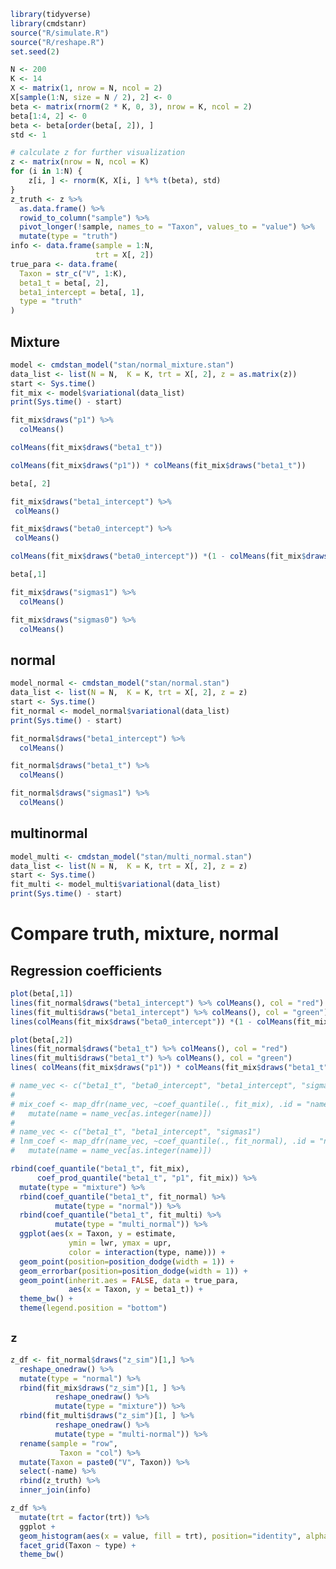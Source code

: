 
```r
library(tidyverse)
library(cmdstanr)
source("R/simulate.R")
source("R/reshape.R")
set.seed(2)
```

```r
N <- 200
K <- 14
X <- matrix(1, nrow = N, ncol = 2)
X[sample(1:N, size = N / 2), 2] <- 0
beta <- matrix(rnorm(2 * K, 0, 3), nrow = K, ncol = 2)
beta[1:4, 2] <- 0
beta <- beta[order(beta[, 2]), ]
std <- 1
```

```r
# calculate z for further visualization
z <- matrix(nrow = N, ncol = K)
for (i in 1:N) {
    z[i, ] <- rnorm(K, X[i, ] %*% t(beta), std)
}
z_truth <- z %>%
  as.data.frame() %>%
  rowid_to_column("sample") %>%
  pivot_longer(!sample, names_to = "Taxon", values_to = "value") %>%
  mutate(type = "truth")
info <- data.frame(sample = 1:N, 
                   trt = X[, 2])
true_para <- data.frame(
  Taxon = str_c("V", 1:K),
  beta1_t = beta[, 2],
  beta1_intercept = beta[, 1],
  type = "truth"
)
```


## Mixture
```r

model <- cmdstan_model("stan/normal_mixture.stan")
data_list <- list(N = N,  K = K, trt = X[, 2], z = as.matrix(z))
start <- Sys.time()
fit_mix <- model$variational(data_list)
print(Sys.time() - start)
```



```r
fit_mix$draws("p1") %>%
  colMeans()
```
```r
colMeans(fit_mix$draws("beta1_t"))
```

```r
colMeans(fit_mix$draws("p1")) * colMeans(fit_mix$draws("beta1_t"))
```


```r
beta[, 2]
```


```r
fit_mix$draws("beta1_intercept") %>%
 colMeans()
```
```r
fit_mix$draws("beta0_intercept") %>%
 colMeans()
```
```r
colMeans(fit_mix$draws("beta0_intercept")) *(1 - colMeans(fit_mix$draws("p1"))) + colMeans(fit_mix$draws("p1")) * colMeans(fit_mix$draws("beta1_intercept"))
```
```r
beta[,1]
```

```r
fit_mix$draws("sigmas1") %>%
  colMeans()

fit_mix$draws("sigmas0") %>%
  colMeans()
```


## normal
```r
model_normal <- cmdstan_model("stan/normal.stan")
data_list <- list(N = N,  K = K, trt = X[, 2], z = z)
start <- Sys.time()
fit_normal <- model_normal$variational(data_list)
print(Sys.time() - start)
```




```r
fit_normal$draws("beta1_intercept") %>%
  colMeans()
```

```r
fit_normal$draws("beta1_t") %>%
  colMeans()
```
```r
fit_normal$draws("sigmas1") %>%
  colMeans()
```
## multinormal
```r
model_multi <- cmdstan_model("stan/multi_normal.stan")
data_list <- list(N = N,  K = K, trt = X[, 2], z = z)
start <- Sys.time()
fit_multi <- model_multi$variational(data_list)
print(Sys.time() - start)
```

# Compare truth, mixture, normal
## Regression coefficients
```r
plot(beta[,1])
lines(fit_normal$draws("beta1_intercept") %>% colMeans(), col = "red")
lines(fit_multi$draws("beta1_intercept") %>% colMeans(), col = "green")
lines(colMeans(fit_mix$draws("beta0_intercept")) *(1 - colMeans(fit_mix$draws("p1"))) + colMeans(fit_mix$draws("p1")) * colMeans(fit_mix$draws("beta1_intercept")), col = "blue")
```

```r
plot(beta[,2])
lines(fit_normal$draws("beta1_t") %>% colMeans(), col = "red")
lines(fit_multi$draws("beta1_t") %>% colMeans(), col = "green")
lines( colMeans(fit_mix$draws("p1")) * colMeans(fit_mix$draws("beta1_t")), col = "blue")
```

```r
# name_vec <- c("beta1_t", "beta0_intercept", "beta1_intercept", "sigmas1", "sigmas0")
# 
# mix_coef <- map_dfr(name_vec, ~coef_quantile(., fit_mix), .id = "name") %>%
#   mutate(name = name_vec[as.integer(name)])
# 
# name_vec <- c("beta1_t", "beta1_intercept", "sigmas1")
# lnm_coef <- map_dfr(name_vec, ~coef_quantile(., fit_normal), .id = "name") %>%
#   mutate(name = name_vec[as.integer(name)])
```
```r
rbind(coef_quantile("beta1_t", fit_mix),
      coef_prod_quantile("beta1_t", "p1", fit_mix)) %>%
  mutate(type = "mixture") %>%
  rbind(coef_quantile("beta1_t", fit_normal) %>%
          mutate(type = "normal")) %>%
  rbind(coef_quantile("beta1_t", fit_multi) %>%
          mutate(type = "multi_normal")) %>%
  ggplot(aes(x = Taxon, y = estimate, 
             ymin = lwr, ymax = upr,
             color = interaction(type, name))) +
  geom_point(position=position_dodge(width = 1)) +
  geom_errorbar(position=position_dodge(width = 1)) +
  geom_point(inherit.aes = FALSE, data = true_para,
             aes(x = Taxon, y = beta1_t)) +
  theme_bw() +
  theme(legend.position = "bottom")
```


## `z`
```r
z_df <- fit_normal$draws("z_sim")[1,] %>%
  reshape_onedraw() %>%
  mutate(type = "normal") %>%
  rbind(fit_mix$draws("z_sim")[1, ] %>%
          reshape_onedraw() %>%
          mutate(type = "mixture")) %>%
  rbind(fit_multi$draws("z_sim")[1, ] %>%
          reshape_onedraw() %>%
          mutate(type = "multi-normal")) %>%
  rename(sample = "row",
           Taxon = "col") %>%
  mutate(Taxon = paste0("V", Taxon)) %>%
  select(-name) %>%
  rbind(z_truth) %>%
  inner_join(info)
```

```r
z_df %>%
  mutate(trt = factor(trt)) %>%
  ggplot +
  geom_histogram(aes(x = value, fill = trt), position="identity", alpha = 0.6, bins = 50) +
  facet_grid(Taxon ~ type) +
  theme_bw()
```

